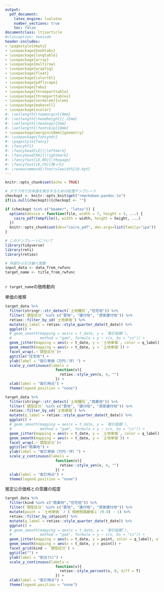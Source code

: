 ```yaml
---
output: 
  pdf_document:
    latex_engine: lualatex
    number_sections: true
    toc: false
documentclass: ltjsarticle
#classoption: twoside
header-includes:
- \pagestyle{empty}
- \usepackage{booktabs}
- \usepackage{longtable}
- \usepackage{array}
- \usepackage{multirow}
- \usepackage{wrapfig}
- \usepackage{float}
- \usepackage{colortbl}
- \usepackage{pdflscape}
- \usepackage{tabu}
- \usepackage{threeparttable}
- \usepackage{threeparttablex}
- \usepackage[normalem]{ulem}
- \usepackage{makecell}
- \usepackage{xcolor}
#- \setlength{\topmargin}{0mm}
#- \setlength{\headheight}{-15mm}
#- \setlength{\headsep}{5mm}
#- \setlength{\footskip}{0mm}
- \usepackage[margin=18mm]{geometry}
#- \usepackage{fancyhdr}
#- \pagestyle{fancy}
#- \fancyhf{}
#- \fancyhead[LE]{\leftmark}
#- \fancyhead[RO]{\rightmark}
#- \fancyfoot[LE,RO]{\thepage}
#- \fancyfoot[CE,CO]{降った}
#- \renewcommand{\footrulewidth}{0.4pt}
---
```


```r
knitr::opts_chunk$set(echo = TRUE)

# グラフ内で日本語を表示するための処理テンプレート
checkopt <- knitr::opts_knit$get("rmarkdown.pandoc.to") 
if(is.null(checkopt)){checkopt <- ""}

if (checkopt %in% c("beamer", "latex")) {
  options(device = function(file, width = 7, height = 3, ...) {
    cairo_pdf(tempfile(), width = width, height = height, ...)
  })
  knitr::opts_chunk$set(dev="cairo_pdf", dev.args=list(family="ipa"))
}

# このテンプレートについて
library(tidyverse)
library(reti)
library(retiex)

# 外部から引き継ぐ変数
input_data <- data_from_rwfunc
target_name <- title_from_rwfunc



```



\LARGE

`r target_name`の価格動向

\Large

単価の推移

```r
target_data %>%
  filter(stringr::str_detect(`土地種別`,"住宅地")) %>% 
  filter(`類型区分` %in% c("更地", "建付地", "貸家建付地")) %>% 
  retiex::filter_by_sd(`土地単価`) %>% 
  mutate(q_label = retiex::style_quarter_date(t_date)) %>% 
  ggplot() +
  # geom_smooth(mapping = aes(x = t_date, y = `取引総額`),
  #             method = "gam", formula = y ~ s(x, bs = "cs")) +
  geom_jitter(mapping = aes(x = t_date, y = `土地単価`, color = q_label), alpha = 0.3) +
  geom_smooth(mapping = aes(x = t_date, y = `土地単価`)) +
  facet_wrap(.~`類型区分`)+
  ggtitle("住宅地") + 
  ylab(label = "取引単価（万円／坪）") +
  scale_y_continuous(labels =
                       function(v){
                         retiex::style_yen(v, 4, "")
                       }) +
  xlab(label = "取引時点") +
  theme(legend.position = "none")


```


```r
target_data %>%
  filter(stringr::str_detect(`土地種別`,"商業地")) %>% 
  filter(`類型区分` %in% c("更地", "建付地", "貸家建付地")) %>% 
  retiex::filter_by_sd(`土地単価`) %>% 
  mutate(q_label = retiex::style_quarter_date(t_date)) %>% 
  ggplot() +
  # geom_smooth(mapping = aes(x = t_date, y = `取引総額`),
  #             method = "gam", formula = y ~ s(x, bs = "cs")) +
  geom_jitter(mapping = aes(x = t_date, y = `土地単価`, color = q_label), alpha = 0.3) +
  geom_smooth(mapping = aes(x = t_date, y = `土地単価`)) +
  facet_wrap(.~`類型区分`)+
  ggtitle("商業地") + 
  ylab(label = "取引単価（万円／坪）") +
  scale_y_continuous(labels =
                       function(v){
                         retiex::style_yen(v, 4, "")
                       }) +
  xlab(label = "取引時点") +
  theme(legend.position = "none")


```


\hspace{0.1cm}

\Large 推定公示価格との乖離の程度

```r
target_data %>%
  filter(kind %in% c("商業地","住宅地")) %>% 
  filter(`類型区分` %in% c("更地", "建付地", "貸家建付地")) %>% 
  mutate(point = `土地単価` / (`相続税路線価１`/0.8) - 1) %>% 
  retiex::filter_by_sd(point) %>% 
  mutate(q_label = retiex::style_quarter_date(t_date)) %>% 
  ggplot() +
  # geom_smooth(mapping = aes(x = t_date, y = `取引総額`),
  #             method = "gam", formula = y ~ s(x, bs = "cs")) +
  geom_jitter(mapping = aes(x = t_date, y = point, color = q_label), alpha = 0.3) +
  geom_smooth(mapping = aes(x = t_date, y = point)) +
  facet_grid(kind ~ `類型区分`) +
  ggtitle("") + 
  ylab(label = "割合(%)") +
  scale_y_continuous(labels =
                       function(v){
                         retiex::style_percent(v, 0, diff = T)
                       }) +
  xlab(label = "取引時点") +
  theme(legend.position = "none")


```

